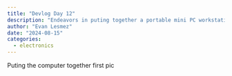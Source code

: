 ```yaml
---
title: "Devlog Day 12"
description: "Endeavors in puting together a portable mini PC workstation" 
author: "Evan Lesmez"
date: "2024-08-15"
categories:
  - electronics
---
```

Puting the computer together first pic 
